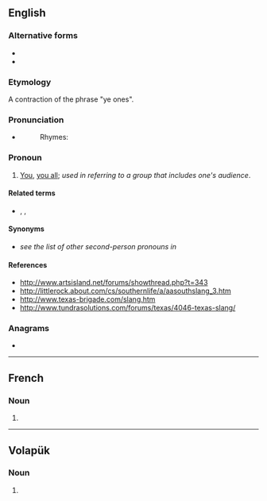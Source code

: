 ==English==

===Alternative forms===
* {{l|en|yins}}
* {{l|en|yinz}}

===Etymology===
A contraction of the phrase "ye ones".

===Pronunciation===
* {{enPR|yĭnz}}
*: Rhymes: {{rhymes|ɪnz|lang=en}}

===Pronoun===
{{en-pron|desc=second person plural}}

# {{lb|en|colloquial|chiefly|Appalachia|also|_|western|_|Pennsylvania|and|Midwestern US}} [[you|You]], [[you all]]; ''used in referring to a group that includes one's audience''.

====Related terms====
* {{l|en|yeens}}, {{l|en|yoons}}, {{l|en|you-uns}}

====Synonyms====
* ''see the list of other second-person pronouns in'' '''{{m|en|you}}'''

====References====
* http://www.artsisland.net/forums/showthread.php?t=343
* http://littlerock.about.com/cs/southernlife/a/aasouthslang_3.htm
* http://www.texas-brigade.com/slang.htm
* http://www.tundrasolutions.com/forums/texas/4046-texas-slang/

===Anagrams===
* {{anagrams|en|NYSE|neys|nyes|snye|syen|syne}}

----

==French==

===Noun===
{{head|fr|noun plural form|g=m}}

# {{plural of|yen|lang=fr}}

----

==Volapük==

===Noun===
{{head|vo|noun form}}

# {{inflection of|yen||nom|p|lang=vo}}